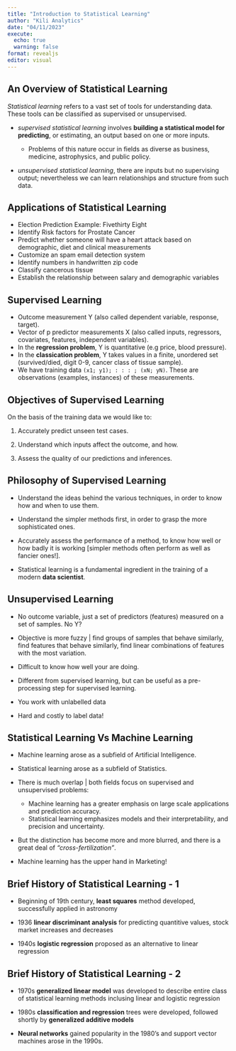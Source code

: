 ```yaml
---
title: "Introduction to Statistical Learning"
author: "Kili Analytics"
date: "04/11/2023"
execute: 
  echo: true
  warning: false
format: revealjs
editor: visual
---
```

## An Overview of Statistical Learning

*Statistical learning* refers to a vast set of tools for understanding data. These tools can be classified as supervised or unsupervised. 

+ *supervised statistical learning* involves **building a statistical model for predicting**, or estimating, an output based on one or more inputs.
   
    + Problems of this nature occur in fields as diverse as business, medicine, astrophysics, and public policy. 
    
+ *unsupervised statistical learning*, there are inputs but no supervising output; nevertheless we can learn relationships and structure from such data.

## Applications of Statistical Learning

-   Election Prediction Example: Fivethirty Eight
-   Identify Risk factors for Prostate Cancer
-   Predict whether someone will have a heart attack based on demographic, diet and clinical measurements
-   Customize an spam email detection system
-   Identify numbers in handwritten zip code
-   Classify cancerous tissue
-   Establish the relationship between salary and demographic variables

## Supervised Learning

-   Outcome measurement Y (also called dependent variable, response, target).
-   Vector of p predictor measurements X (also called inputs, regressors, covariates, features, independent variables).
-   In the **regression problem**, Y is quantitative (e.g price, blood pressure).
-   In the **classication problem**, Y takes values in a finite, unordered set (survived/died, digit 0-9, cancer class of tissue sample).
-   We have training data `(x1; y1); : : : ; (xN; yN)`. These are observations (examples, instances) of these measurements.

## Objectives of Supervised Learning

On the basis of the training data we would like to: 

1. Accurately predict unseen test cases. 

2. Understand which inputs affect the outcome, and how. 

3. Assess the quality of our predictions and inferences.

## Philosophy of Supervised Learning

+ Understand the ideas behind the various techniques, in order to know how and when to use them. 

+ Understand the simpler methods first, in order to grasp the more sophisticated ones.

+ Accurately assess the performance of a method, to know how well or how badly it is working \[simpler methods often perform as well as fancier ones!\].

+ Statistical learning is a fundamental ingredient in the training of a modern **data scientist**.

## Unsupervised Learning

-   No outcome variable, just a set of predictors (features) measured on a set of samples. No Y?

-   Objective is more fuzzy \| find groups of samples that behave similarly, find features that behave similarly, find linear combinations of features with the most variation.

-   Difficult to know how well your are doing.

-   Different from supervised learning, but can be useful as a pre-processing step for supervised learning.

-   You work with unlabelled data

-   Hard and costly to label data!

## Statistical Learning Vs Machine Learning

-   Machine learning arose as a subfield of Artificial Intelligence.

-   Statistical learning arose as a subfield of Statistics.

-   There is much overlap \| both fields focus on supervised and unsupervised problems:

    -   Machine learning has a greater emphasis on large scale applications and prediction accuracy.
    -   Statistical learning emphasizes models and their interpretability, and precision and uncertainty.

-   But the distinction has become more and more blurred, and there is a great deal of *"cross-fertilization"*.

-   Machine learning has the upper hand in Marketing!

## Brief History of Statistical Learning - 1

+ Beginning of 19th century, **least squares** method developed, successfully applied in astronomy

+ 1936 **linear discriminant analysis** for predicting quantitive values, stock market increases and decreases

+ 1940s **logistic regression** proposed as an alternative to linear regression

## Brief History of Statistical Learning - 2

+ 1970s **generalized linear model** was developed to describe entire class of statistical learning methods inclusing linear and logistic regression

+ 1980s **classification and regression** trees were developed, followed shortly by 
**generalized additive models**

+ **Neural networks** gained popularity in the 1980's and support vector machines arose in the 1990s.


